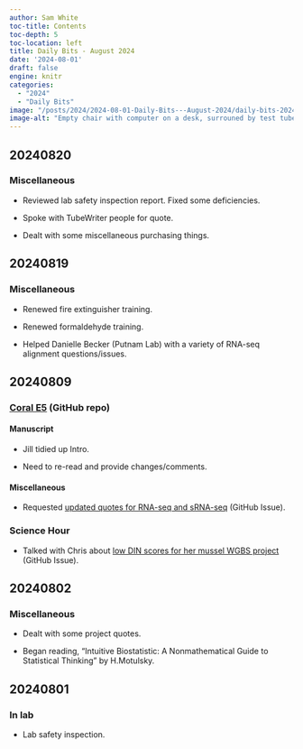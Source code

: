 ```yaml
---
author: Sam White
toc-title: Contents
toc-depth: 5
toc-location: left
title: Daily Bits - August 2024
date: '2024-08-01'
draft: false
engine: knitr
categories: 
  - "2024"
  - "Daily Bits"
image: "/posts/2024/2024-08-01-Daily-Bits---August-2024/daily-bits-2024-august-01.jpeg"
image-alt: "Empty chair with computer on a desk, surrouned by test tubes and beakers in a lab."
---
```

## 20240820

### Miscellaneous

- Reviewed lab safety inspection report. Fixed some deficiencies.

- Spoke with TubeWriter people for quote.

- Dealt with some miscellaneous purchasing things.

## 20240819

### Miscellaneous

- Renewed fire extinguisher training.

- Renewed formaldehyde training.

- Helped Danielle Becker (Putnam Lab) with a variety of RNA-seq alignment questions/issues.

## 20240809

### [Coral E5](https://github.com/urol-e5/deep-dive) (GitHub repo)

#### Manuscript

- Jill tidied up Intro.

- Need to re-read and provide changes/comments.

#### Miscellaneous

- Requested [updated quotes for RNA-seq and sRNA-seq](https://github.com/RobertsLab/resources/issues/1926) (GitHub Issue).

### Science Hour

- Talked with Chris about [low DIN scores for her mussel WGBS project](https://github.com/RobertsLab/resources/issues/1948) (GitHub Issue). 

## 20240802

### Miscellaneous

- Dealt with some project quotes.

- Began reading, "Intuitive Biostatistic: A Nonmathematical Guide to Statistical Thinking" by H.Motulsky.

## 20240801

### In lab

- Lab safety inspection.
